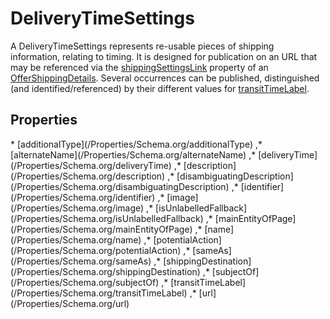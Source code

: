 # DeliveryTimeSettings

A DeliveryTimeSettings represents re-usable pieces of shipping information, relating to timing. It is designed for publication on an URL that may be referenced via the <a class="localLink" href="/shippingSettingsLink">shippingSettingsLink</a> property of an <a class="localLink" href="/OfferShippingDetails">OfferShippingDetails</a>. Several occurrences can be published, distinguished (and identified/referenced) by their different values for <a class="localLink" href="/transitTimeLabel">transitTimeLabel</a>.

## Properties

<Grid>
* [additionalType](/Properties/Schema.org/additionalType)
,* [alternateName](/Properties/Schema.org/alternateName)
,* [deliveryTime](/Properties/Schema.org/deliveryTime)
,* [description](/Properties/Schema.org/description)
,* [disambiguatingDescription](/Properties/Schema.org/disambiguatingDescription)
,* [identifier](/Properties/Schema.org/identifier)
,* [image](/Properties/Schema.org/image)
,* [isUnlabelledFallback](/Properties/Schema.org/isUnlabelledFallback)
,* [mainEntityOfPage](/Properties/Schema.org/mainEntityOfPage)
,* [name](/Properties/Schema.org/name)
,* [potentialAction](/Properties/Schema.org/potentialAction)
,* [sameAs](/Properties/Schema.org/sameAs)
,* [shippingDestination](/Properties/Schema.org/shippingDestination)
,* [subjectOf](/Properties/Schema.org/subjectOf)
,* [transitTimeLabel](/Properties/Schema.org/transitTimeLabel)
,* [url](/Properties/Schema.org/url)

</Grid>

